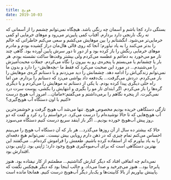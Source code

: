 ```yaml
---
title: هویج
date: 2019-10-03
---
```


بستگی دارد کجا باشم و آسمان چه رنگی باشد. هیچگاه نمی‌توانم چشمم را از آسمانی که ته رنگ نارنجی دارد بردارم. آفتاب کمی پایین‌تر می‌رود و موهای خرمایی او کمی خرمایی‌تر می‌شود. انگشتانم را بین موهایش می‌کشم و سعی می‌کنم خاطراتی که حالم را بدتر می‌کنند را به یاد نیاورم؛ آنجا که روی قالی هال‌مان دراز کشیده بودم و مادرم موهای خرمایی رنگش را باز کرده بود و از دور تا دور سرش پایین آورده بود. گاهی چند تار مو می‌خورد به دماغم و عطسه می‌کردم ولی بیشتر وقت‌ها ساکت نشسته بودم. هر بار یا چشمانم یا می‌بستم یا پنجره‌ی رو به بیرون را نگاه می‌کردم. جملات محبت‌آمیزش را می‌شنیدم... در مورد این صحبت می‌کرد که فقط ما -بچه‌هایش- را دارد و بدون ما نمی‌توانم زندگی‌اش را ادامه دهد. چشمانش را دید می‌زدنم و با دستانم گره‌‌ی موهایش را باز می‌کردم. دردش می‌گرفت... یک‌دفعه داد یواشی می‌زد که دستانم را بردارم. من اما راه حلی دیگری پیدا کرده بودم. با یکی از دستانم ته موهایش را می‌کردم و با دیگری گره‌ها‌ را باز می‌کردم. اگر ابتدای تار مو را بگیری و انتهایش را بکشی، پوست سرت درد نمی‌گیرت. از پنجره نگاهم را برمی‌داشتم و می‌گفتم:«مامان... امروز آب هویج درست کنیم با اون دستگاه آب هویج‌گیری؟» 

تازگی دستگاهی خریده بودیم مخصوص هویج. تنها می‌شد آب هویج گرفت و خوشمزه‌ترین آب هویج‌هایی که تا حالا نوشیده‌ام را درست می‌کرد. درخواستم را رد کرد و گفت که دو روز پیش آب‌هویج خورده بودیم... اگر باز اینقد سریع درست کنیم دستگاه می‌سوزد. 

حالا که بیشتر ده سال از آن روز‌ها می‌گذرد... هر بار که آن دستگاه‌ آب هویج را می‌بینم احساس می‌کنم تمام چیزی که در ذهن دارم رویایی بیش نیست.. نمی‌توانم هیچ دفعه‌ای را به یاد بیاورم که از استفاده کرده باشیم. طعمش را فراموش کرده‌ام... می‌‌گفتند این بهترین دستگاهی‌ است که برای آب‌میوه‌گیری هویج وجود دارد؛ ژاپنی بود. ژاپنی بودن اقتدارش بود.

نمی‌دانم چه اتفاقی افتاد که دیگر کنارش گذاشتیم... مطمئنم از کار نیفتاده بود. هنوز پابرجا بود... هنوز می‌چرخید و صدا می‌داد. و جالب اینجا بود که دیگر هیچکس نگفت که پایینش بیاوریم از بالا کابینت‌ها و یک‌بار دیگر آب‌هویج درست کنیم. همانجا مانده است.